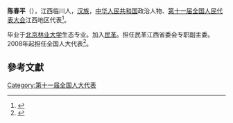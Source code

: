 '''陈春平'''（{{bd|1962年||}}），江西临川人，[[汉族|汉族]]，[[中华人民共和国|中华人民共和国]]政治人物、[[第十一届全国人民代表大会|第十一届全国人民代表大会]]江西地区代表<ref>{{cite web|author=新华网|title=第十一届全国人大代表|url=http://news.xinhuanet.com/ziliao/2008-03/03/content_7708230.htm?node=36628|publisher=新华网|accessdate=2014-01-07|archive-date=2014-01-10|archive-url=https://web.archive.org/web/20140110211415/http://news.xinhuanet.com/ziliao/2008-03/03/content_7708230.htm?node=36628|dead-url=no}}</ref>。

毕业于[[北京林业大学|北京林业大学]]生态专业。加入[[民革|民革]]。担任民革江西省委会专职副主委。2008年起担任全国人大代表<ref>{{cite news|title=全国人大代表信息-陈春平|url= http://210.82.31.1:8084/delegate/viewDelegate.action?dbid=111166|accessdate=2013-04-05|newspaper=全国人大网}}{{Dead link|date=2019年12月 |bot=InternetArchiveBot |fix-attempted=yes }}</ref>。

==參考文獻==
{{reflist}}
[[Category:第十一届全国人大代表|Category:第十一届全国人大代表]]